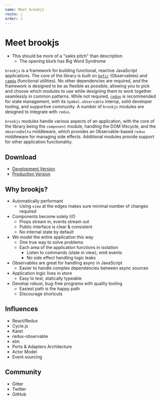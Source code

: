 ```yaml
---
name: Meet brookjs
route: /
order: 1
---
```


# Meet brookjs

- This should be more of a "sales pitch" than description
    - The opening blurb has Big Word Syndrome

`brookjs` is a framework for building functional, reactive JavaScript applications. The core of the library is built on [`kefir`][kefir] (Observables) and [`ramda`][ramda] (functional utilities). No other dependencies are required, and the framework is designed to be as flexible as possible, allowing you to pick and choose which modules to use while designing them to work together seamlessly in common patterns. While not required, [`redux`][redux] is recommended for state management, with its `Symbol.observable` interop, solid developer tooling, and supportive community. A number of `brookjs` modules are designed to integrate with `redux`.

`brookjs` modules handle various aspects of an application, with the core of the library being the `component` module, handling the DOM lifecycle, and the `observeDelta` middleware, which provides an Observable-based `redux` middleware for managing side effects. Additional modules provide support for other application functionality.

## Download

* [Development Version][dev]
* [Production Version][prod]

## Why brookjs?

- Automatically performant
    - Using `view` at the edges makes sure minimal number of changes required
- Components become solely I/O
    - Props stream in, events stream out
    - Public interface is clear & consistent
    - No internal state by default
- We model the entire application this way
    - One true way to solve problems
    - Each area of the application functions in isolation
        - Listen to commands (state in view), emit events
        - No side effect handling logic leaks
- Observables are great for handling async in JavaScript
    - Easier to handle complex dependencies between async sources
- Application logic lives in store
    - Easy to test, statically typeable
- Develop robust, bug-free programs with quality tooling
    - Easiest path is the happy path
    - Discourage shortcuts

## Influences

- React/Redux
- Cycle.js
- Karet
- redux-observable
- elm
- Ports & Adapters Architecture
- Actor Model
- Event sourcing

## Community

- Gitter
- Twitter
- GitHub

[kefir]: http://rpominov.github.io/kefir/
[ramda]: http://ramdajs.com/
[redux]: http://redux.js.org/
[dev]: dist/brook.js
[prod]: dist/brook.min.js
